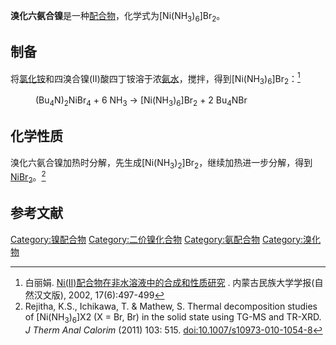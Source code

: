 {{chembox
| Verifiedfields = 
| Watchedfields = 
| verifiedrevid = 
| Name = 溴化六氨合镍
| NameEn = Hexaamminenickel(II) bromide
| ImageFile = Nickel hexammine bromide.jpg
| ImageSize = 
| ImageName = 
| IUPACName = 
| OtherNames = 溴化六氨合镍(II)<BR>二溴化六氨合镍
|Section1={{Chembox Identifiers
| CASNo_Ref = {{cascite|correct|CAS}}
| CASNo = 13601-55-3
| UNII_Ref = 
| UNII = 
| EINECS = 
| PubChem = 
| InChI = 
| SMILES = 
  }}
|Section3={{Chembox Properties
| Formula = [Ni(NH<sub>3</sub>)<sub>6</sub>]Br<sub>2</sub> 
| MolarMass = 320.687
| Appearance = 蓝紫色固体<ref name=Bai />
| Solubility = 
| MeltingPtC = 180
| MeltingPt_notes = 
| Density = 
  }}
}}
'''溴化六氨合镍'''是一种[[配合物|配合物]]，化学式为[Ni(NH<sub>3</sub>)<sub>6</sub>]Br<sub>2</sub>。

==制备==
将[[氯化铵|氯化铵]]和四溴合镍(II)酸四丁铵溶于浓[[氨水|氨水]]，搅拌，得到[Ni(NH<sub>3</sub>)<sub>6</sub>]Br<sub>2</sub>：<ref name=Bai>白丽娟. [http://www.ixueshu.com/document/fd01d4ea68eab735318947a18e7f9386.html Ni(II)配合物在非水溶液中的合成和性质研究] {{Wayback|url=http://www.ixueshu.com/document/fd01d4ea68eab735318947a18e7f9386.html |date=20170211155633 }}. 内蒙古民族大学学报(自然汉文版), 2002, 17(6):497-499</ref>
: (Bu<sub>4</sub>N)<sub>2</sub>NiBr<sub>4</sub> + 6 NH<sub>3</sub> → [Ni(NH<sub>3</sub>)<sub>6</sub>]Br<sub>2</sub> + 2 Bu<sub>4</sub>NBr

==化学性质==
溴化六氨合镍加热时分解，先生成[Ni(NH<sub>3</sub>)<sub>2</sub>]Br<sub>2</sub>，继续加热进一步分解，得到[[溴化镍|NiBr<sub>2</sub>]]。<ref>Rejitha, K.S., Ichikawa, T. & Mathew, S. Thermal decomposition studies of [Ni(NH<sub>3</sub>)<sub>6</sub>]X2 (X = Br, Br) in the solid state using TG-MS and TR-XRD. ''J Therm Anal Calorim'' (2011) 103: 515. doi:10.1007/s10973-010-1054-8</ref>
==参考文献==
{{reflist}}

{{镍化合物}}
{{溴化物}}

[[Category:镍配合物|Category:镍配合物]]
[[Category:二价镍化合物|Category:二价镍化合物]]
[[Category:氨配合物|Category:氨配合物]]
[[Category:溴化物|Category:溴化物]]